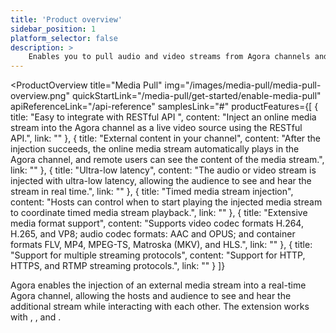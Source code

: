 ```yaml
---
title: 'Product overview'
sidebar_position: 1
platform_selector: false
description: >
    Enables you to pull audio and video streams from Agora channels and upload them to a Content Delivery Network (CDN) to reach a larger audience.
---
```



<ProductOverview
    title="Media Pull"
    img="/images/media-pull/media-pull-overview.png"
    quickStartLink="/media-pull/get-started/enable-media-pull"
    apiReferenceLink="/api-reference"
    samplesLink="#"
    productFeatures={[
        {
            title: "Easy to integrate with RESTful API ",
            content: "Inject an online media stream into the Agora channel as a live video source using the RESTful API.",
            link: ""
        },
        {
            title: "External content in your channel",
            content: "After the injection succeeds, the online media stream automatically plays in the Agora channel, and remote users can see the content of the media stream.",
            link: ""
        },
        {
            title: "Ultra-low latency",
            content: "The audio or video stream is injected with ultra-low latency, allowing the audience to see and hear the stream in real time.",
            link: ""
        },
        {
            title: "Timed media stream injection",
            content: "Hosts can control when to start playing the injected media stream to coordinate timed media stream playback.",
            link: ""
        },
        {
            title: "Extensive media format support",
            content: "Supports video codec formats H.264, H.265, and VP8; audio codec formats: AAC and OPUS; and container formats FLV, MP4, MPEG-TS, Matroska (MKV), and HLS.",
            link: ""
        },
        {
            title: "Support for multiple streaming protocols",
            content: "Support for HTTP, HTTPS, and RTMP streaming protocols.",
            link: ""
        }
    ]}

>

Agora <Vg k="MPULL" /> enables the injection of an external media stream into a real-time Agora channel, allowing the hosts and audience to see and hear the additional stream while interacting with each other. The <Vg k="MPULL" /> extension works with <Vg k="AUDIO" /> , <Vg k="VIDEO" />, and <Vg k="ILS" />.

</ProductOverview>